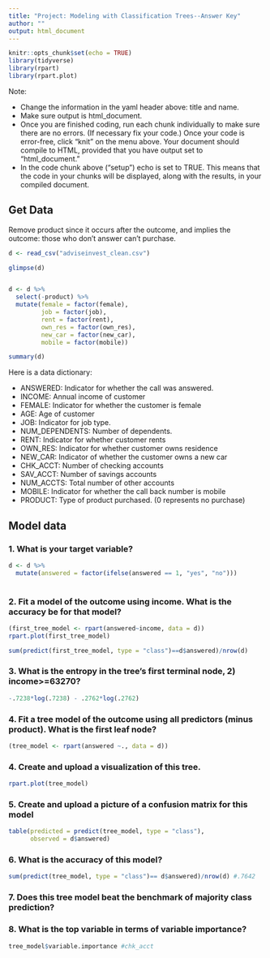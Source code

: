 ```yaml
---
title: "Project: Modeling with Classification Trees--Answer Key"
author: ""
output: html_document
---
```


```r
knitr::opts_chunk$set(echo = TRUE)
library(tidyverse)
library(rpart)
library(rpart.plot)

```

Note:  

- Change the information in the yaml header above:  title and name.
- Make sure output is html_document.
- Once you are finished coding, run each chunk individually to make sure there are no errors.  (If necessary fix your code.) Once your code is error-free, click "knit" on the menu above. Your document should compile to HTML, provided that you have output set to "html_document."
- In the code chunk above ("setup") echo is set to TRUE.  This means that the code in your chunks will be displayed, along with the results, in your compiled document.

## Get Data

Remove product since it occurs after the outcome, and implies the outcome:  those who don't answer can't purchase.  

```r
d <- read_csv("adviseinvest_clean.csv")

glimpse(d)


d <- d %>%
  select(-product) %>% 
  mutate(female = factor(female),
         job = factor(job),
         rent = factor(rent),
         own_res = factor(own_res),
         new_car = factor(new_car),
         mobile = factor(mobile))

summary(d)

```


Here is a data dictionary:

- ANSWERED: Indicator for whether the call was answered.
- INCOME:  Annual income of customer
- FEMALE: Indicator for whether the customer is female
- AGE:  Age of customer
- JOB:  Indicator for  job type.
- NUM_DEPENDENTS:  Number of dependents.
- RENT:  Indicator for whether customer rents
- OWN_RES:  Indicator for whether  customer owns residence
- NEW_CAR:  Indicator of whether the  customer owns a new car
- CHK_ACCT: Number of checking accounts
- SAV_ACCT: Number of savings accounts
- NUM_ACCTS:  Total number of   other accounts
- MOBILE:  Indicator for whether the call back number is mobile
- PRODUCT:  Type of product purchased. (0 represents no purchase)

## Model data

### 1.  What is your target variable?

```r
d <- d %>%
  mutate(answered = factor(ifelse(answered == 1, "yes", "no")))
         
```

### 2.  Fit a model of the outcome using income.  What is  the accuracy be for that model?

```r
(first_tree_model <- rpart(answered~income, data = d))
rpart.plot(first_tree_model)

sum(predict(first_tree_model, type = "class")==d$answered)/nrow(d)
```

### 3.  What is the entropy in the tree's first terminal node, 2) income>=63270?

```r
-.7238*log(.7238) - .2762*log(.2762) 

```

### 4. Fit a tree model of the outcome using all predictors (minus product). What is the first leaf node?

```r

(tree_model <- rpart(answered ~., data = d))

```

### 4. Create and upload a visualization of this tree.


```r
rpart.plot(tree_model)
```


### 5. Create and upload a picture of a confusion matrix for this model

```r
table(predicted = predict(tree_model, type = "class"),
      observed = d$answered)
```

### 6. What is the accuracy of this model?

```r
sum(predict(tree_model, type = "class")== d$answered)/nrow(d) #.7642
```

### 7.  Does this tree model beat the benchmark of majority class prediction?

### 8. What is the top variable in terms of variable importance?

```r
tree_model$variable.importance #chk_acct
```

